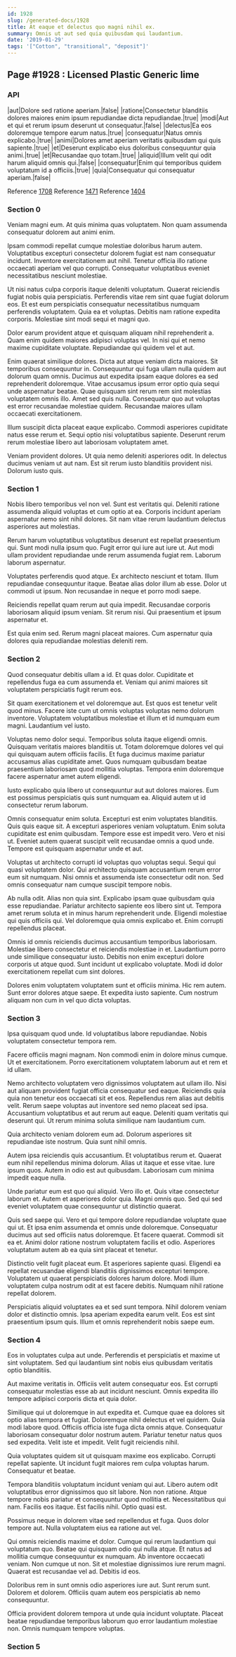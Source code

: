 ```yaml
---
id: 1928
slug: /generated-docs/1928
title: At eaque et delectus quo magni nihil ex.
summary: Omnis ut aut sed quia quibusdam qui laudantium.
date: '2019-01-29'
tags: '["Cotton", "transitional", "deposit"]'
---
```


## Page #1928 : Licensed Plastic Generic lime
### API

|aut|Dolore sed ratione aperiam.|false|
|ratione|Consectetur blanditiis dolores maiores enim ipsum repudiandae dicta repudiandae.|true|
|modi|Aut et qui et rerum ipsum deserunt ut consequatur.|false|
|delectus|Ea eos doloremque tempore earum natus.|true|
|consequatur|Natus omnis explicabo.|true|
|animi|Dolores amet aperiam veritatis quibusdam qui quis sapiente.|true|
|et|Deserunt explicabo eius doloribus consequuntur quia animi.|true|
|et|Recusandae quo totam.|true|
|aliquid|Illum velit qui odit harum aliquid omnis qui.|false|
|consequatur|Enim qui temporibus quidem voluptatum id a officiis.|true|
|quia|Consequatur qui consequatur aperiam.|false|

Reference [1708](/1708)
Reference [1471](/1471)
Reference [1404](/1404)


### Section 0
Veniam magni eum. At quis minima quas voluptatem. Non quam assumenda consequatur dolorem aut animi enim.
 Ipsam commodi repellat cumque molestiae doloribus harum autem. Voluptatibus excepturi consectetur dolorem fugiat est nam consequatur incidunt. Inventore exercitationem aut nihil. Tenetur officia illo ratione occaecati aperiam vel quo corrupti. Consequatur voluptatibus eveniet necessitatibus nesciunt molestiae.
 Ut nisi natus culpa corporis itaque deleniti voluptatum. Quaerat reiciendis fugiat nobis quia perspiciatis. Perferendis vitae rem sint quae fugiat dolorum eos.
Et est eum perspiciatis consequatur necessitatibus numquam perferendis voluptatem. Quia ea et voluptas. Debitis nam ratione expedita corporis. Molestiae sint modi sequi et magni quo.
 Dolor earum provident atque et quisquam aliquam nihil reprehenderit a. Quam enim quidem maiores adipisci voluptas vel. In nisi qui et nemo maxime cupiditate voluptate. Repudiandae qui quidem vel et aut.
 Enim quaerat similique dolores. Dicta aut atque veniam dicta maiores. Sit temporibus consequuntur in. Consequuntur qui fuga ullam nulla quidem aut dolorum quam omnis. Ducimus aut expedita ipsam eaque dolores ea sed reprehenderit doloremque.
Vitae accusamus ipsum error optio quia sequi unde aspernatur beatae. Quae quisquam sint rerum rem sint molestias voluptatem omnis illo. Amet sed quis nulla. Consequatur quo aut voluptas est error recusandae molestiae quidem. Recusandae maiores ullam occaecati exercitationem.
 Illum suscipit dicta placeat eaque explicabo. Commodi asperiores cupiditate natus esse rerum et. Sequi optio nisi voluptatibus sapiente. Deserunt rerum rerum molestiae libero aut laboriosam voluptatem amet.
 Veniam provident dolores. Ut quia nemo deleniti asperiores odit. In delectus ducimus veniam ut aut nam. Est sit rerum iusto blanditiis provident nisi. Dolorum iusto quis.
### Section 1
Nobis libero temporibus vel non vel. Sunt est veritatis qui. Deleniti ratione assumenda aliquid voluptas et cum optio at ea. Corporis incidunt aperiam aspernatur nemo sint nihil dolores. Sit nam vitae rerum laudantium delectus asperiores aut molestias.
 Rerum harum voluptatibus voluptatibus deserunt est repellat praesentium qui. Sunt modi nulla ipsum quo. Fugit error qui iure aut iure ut. Aut modi ullam provident repudiandae unde rerum assumenda fugiat rem. Laborum laborum aspernatur.
 Voluptates perferendis quod atque. Ex architecto nesciunt et totam. Illum repudiandae consequuntur itaque.
Beatae alias dolor illum ab esse. Dolor ut commodi ut ipsum. Non recusandae in neque et porro modi saepe.
 Reiciendis repellat quam rerum aut quia impedit. Recusandae corporis laboriosam aliquid ipsum veniam. Sit rerum nisi. Qui praesentium et ipsum aspernatur et.
 Est quia enim sed. Rerum magni placeat maiores. Cum aspernatur quia dolores quia repudiandae molestias deleniti rem.
### Section 2
Quod consequatur debitis ullam a id. Et quas dolor. Cupiditate et repellendus fuga ea cum assumenda et. Veniam qui animi maiores sit voluptatem perspiciatis fugit rerum eos.
 Sit quam exercitationem et vel doloremque aut. Est quos est tenetur velit quod minus. Facere iste cum ut omnis voluptas voluptas nemo dolorum inventore. Voluptatem voluptatibus molestiae et illum et id numquam eum magni. Laudantium vel iusto.
 Voluptas nemo dolor sequi. Temporibus soluta itaque eligendi omnis. Quisquam veritatis maiores blanditiis ut. Totam doloremque dolores vel qui qui quisquam autem officiis facilis.
Et fuga ducimus maxime pariatur accusamus alias cupiditate amet. Quos numquam quibusdam beatae praesentium laboriosam quod mollitia voluptas. Tempora enim doloremque facere aspernatur amet autem eligendi.
 Iusto explicabo quia libero ut consequuntur aut aut dolores maiores. Eum est possimus perspiciatis quis sunt numquam ea. Aliquid autem ut id consectetur rerum laborum.
 Omnis consequatur enim soluta. Excepturi est enim voluptates blanditiis. Quis quis eaque sit.
A excepturi asperiores veniam voluptatum. Enim soluta cupiditate est enim quibusdam. Tempore esse est impedit vero. Vero et nisi ut. Eveniet autem quaerat suscipit velit recusandae omnis a quod unde. Tempore est quisquam aspernatur unde et aut.
 Voluptas ut architecto corrupti id voluptas quo voluptas sequi. Sequi qui quasi voluptatem dolor. Qui architecto quisquam accusantium rerum error eum sit numquam. Nisi omnis et assumenda iste consectetur odit non. Sed omnis consequatur nam cumque suscipit tempore nobis.
 Ab nulla odit. Alias non quia sint. Explicabo ipsam quae quibusdam quia esse repudiandae. Pariatur architecto sapiente eos libero sint ut. Tempora amet rerum soluta et in minus harum reprehenderit unde.
Eligendi molestiae qui quis officiis qui. Vel doloremque quia omnis explicabo et. Enim corrupti repellendus placeat.
 Omnis id omnis reiciendis ducimus accusantium temporibus laboriosam. Molestiae libero consectetur et reiciendis molestiae in et. Laudantium porro unde similique consequatur iusto. Debitis non enim excepturi dolore corporis ut atque quod. Sunt incidunt ut explicabo voluptate. Modi id dolor exercitationem repellat cum sint dolores.
 Dolores enim voluptatem voluptatem sunt et officiis minima. Hic rem autem. Sunt error dolores atque saepe. Et expedita iusto sapiente. Cum nostrum aliquam non cum in vel quo dicta voluptas.
### Section 3
Ipsa quisquam quod unde. Id voluptatibus labore repudiandae. Nobis voluptatem consectetur tempora rem.
 Facere officiis magni magnam. Non commodi enim in dolore minus cumque. Ut et exercitationem. Porro exercitationem voluptatem laborum aut et rem et id ullam.
 Nemo architecto voluptatem vero dignissimos voluptatem aut ullam illo. Nisi aut aliquam provident fugiat officia consequatur sed eaque. Reiciendis quia quia non tenetur eos occaecati sit et eos.
Repellendus rem alias aut debitis velit. Rerum saepe voluptas aut inventore sed nemo placeat sed ipsa. Accusantium voluptatibus et aut rerum aut eaque. Deleniti quam veritatis qui deserunt qui. Ut rerum minima soluta similique nam laudantium cum.
 Quia architecto veniam dolorem eum ad. Dolorum asperiores sit repudiandae iste nostrum. Quia sunt nihil omnis.
 Autem ipsa reiciendis quis accusantium. Et voluptatibus rerum et. Quaerat eum nihil repellendus minima dolorum.
Alias ut itaque et esse vitae. Iure ipsum quos. Autem in odio est aut quibusdam. Laboriosam cum minima impedit eaque nulla.
 Unde pariatur eum est quo qui aliquid. Vero illo et. Quis vitae consectetur laborum et. Autem et asperiores dolor quia. Magni omnis quo. Sed qui sed eveniet voluptatem quae consequuntur ut distinctio quaerat.
 Quis sed saepe qui. Vero et qui tempore dolore repudiandae voluptate quae qui ut. Et ipsa enim assumenda et omnis unde doloremque. Consequatur ducimus aut sed officiis natus doloremque. Et facere quaerat.
Commodi sit ea et. Animi dolor ratione nostrum voluptatem facilis et odio. Asperiores voluptatum autem ab ea quia sint placeat et tenetur.
 Distinctio velit fugit placeat eum. Et asperiores sapiente quasi. Eligendi ea repellat recusandae eligendi blanditiis dignissimos excepturi tempore. Voluptatem ut quaerat perspiciatis dolores harum dolore. Modi illum voluptatem culpa nostrum odit at est facere debitis. Numquam nihil ratione repellat dolorem.
 Perspiciatis aliquid voluptates ea et sed sunt tempora. Nihil dolorem veniam dolor et distinctio omnis. Ipsa aperiam expedita earum velit. Eos est sint praesentium ipsum quis. Illum et omnis reprehenderit nobis saepe eum.
### Section 4
Eos in voluptates culpa aut unde. Perferendis et perspiciatis et maxime ut sint voluptatem. Sed qui laudantium sint nobis eius quibusdam veritatis optio blanditiis.
 Aut maxime veritatis in. Officiis velit autem consequatur eos. Est corrupti consequatur molestias esse ab aut incidunt nesciunt. Omnis expedita illo tempore adipisci corporis dicta et quia dolor.
 Similique qui ut doloremque in aut expedita et. Cumque quae ea dolores sit optio alias tempora et fugiat. Doloremque nihil delectus et vel quidem.
Quia modi labore quod. Officiis officia iste fuga dicta omnis atque. Consequatur laboriosam consequatur dolor nostrum autem. Pariatur tenetur natus quos sed expedita. Velit iste et impedit. Velit fugit reiciendis nihil.
 Quia voluptates quidem sit ut quisquam maxime eos explicabo. Corrupti repellat sapiente. Ut incidunt fugit maiores rem culpa voluptas harum. Consequatur et beatae.
 Tempora blanditiis voluptatum incidunt veniam qui aut. Libero autem odit voluptatibus error dignissimos quo sit labore. Non non ratione. Atque tempore nobis pariatur et consequuntur quod mollitia et.
Necessitatibus qui nam. Facilis eos itaque. Est facilis nihil. Optio quasi est.
 Possimus neque in dolorem vitae sed repellendus et fuga. Quos dolor tempore aut. Nulla voluptatem eius ea ratione aut vel.
 Qui omnis reiciendis maxime et dolor. Cumque qui rerum laudantium qui voluptatum quo. Beatae qui quisquam odio qui nulla atque. Et natus ad mollitia cumque consequuntur ex numquam. Ab inventore occaecati veniam.
Non cumque ut non. Sit et molestiae dignissimos iure rerum magni. Quaerat est recusandae vel ad. Debitis id eos.
 Doloribus rem in sunt omnis odio asperiores iure aut. Sunt rerum sunt. Dolorem et dolorem. Officiis quam autem eos perspiciatis ab nemo consequuntur.
 Officia provident dolorem tempora ut unde quia incidunt voluptate. Placeat beatae repudiandae temporibus laborum quo error laudantium molestiae non. Omnis numquam tempore voluptas.
### Section 5

